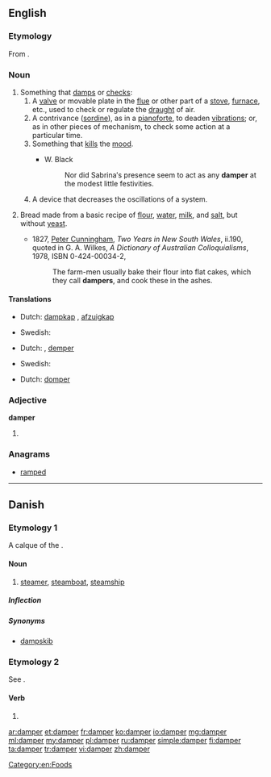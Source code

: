 ==English==
{{wikipedia|dab=Damper}}
===Etymology===
From {{suffix|damp|er}}.

===Noun===
{{en-noun}}

# Something that [[damp]]s or [[check]]s:
## A [[valve]] or movable plate in the [[flue]] or other part of a [[stove]], [[furnace]], etc., used to check or regulate the [[draught]] of air.
## A contrivance ([[sordine]]), as in a [[pianoforte]], to deaden [[vibration]]s; or, as in other pieces of mechanism, to check some action at a particular time.
## Something that [[kill]]s the [[mood]].
##* {{rfdate}} W. Black
##*: Nor did Sabrina′s presence seem to act as any '''damper''' at the modest little festivities.
## A device that decreases the oscillations of a system.
# {{Australia}} Bread made from a basic recipe of [[flour]], [[water]], [[milk]], and [[salt]], but without [[yeast]].
#* 1827, [[w:Peter Cunningham|Peter Cunningham]], ''Two Years in New South Wales'', ii.190, quoted in G. A. Wilkes, ''A Dictionary of Australian Colloquialisms'', 1978, ISBN 0-424-00034-2,
#*: The farm-men usually bake their flour into flat cakes, which they call '''dampers''', and cook these in the ashes.

====Translations====
{{trans-top|valve or movable plate used to regulate flow of air}}
* Dutch: [[dampkap]] {{f}}, [[afzuigkap]] {{f}}
{{trans-mid}}
* Swedish: {{t|sv|spjäll|n}}
{{trans-bottom}}
{{trans-top|contrivance to deaden vibrations}}
* Dutch: , [[demper]] {{m}}
{{trans-mid}}
* Swedish: {{t+|sv|dämpare}}
{{trans-bottom}}
{{trans-top|thing that kills the mood}}
* Dutch: [[domper]] {{m}}
{{trans-mid}}
{{trans-bottom}}

===Adjective===
'''damper'''

# {{comparative of|damp}}

===Anagrams===
* [[ramped#English|ramped]]

[[Category:en:Foods]]

----

==Danish==

===Etymology 1===
A calque of the {{etyl|en|da}} {{term|steamer|lang=en}}.

====Noun====
{{da-noun|en|e}}

# [[steamer]], [[steamboat]], [[steamship]]

=====Inflection=====
{{da-noun-infl|en|e|ne}}

=====Synonyms=====
* [[dampskib]]

===Etymology 2===
See {{l|da|dampe}}.

====Verb====
{{head|da|verb form}}

# {{form of|present|dampe|lang=da}}

[[ar:damper]]
[[et:damper]]
[[fr:damper]]
[[ko:damper]]
[[io:damper]]
[[mg:damper]]
[[ml:damper]]
[[my:damper]]
[[pl:damper]]
[[ru:damper]]
[[simple:damper]]
[[fi:damper]]
[[ta:damper]]
[[tr:damper]]
[[vi:damper]]
[[zh:damper]]